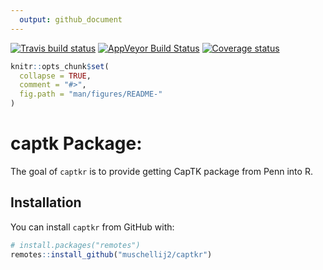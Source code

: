 ```yaml
---
  output: github_document
---
```


[![Travis build status](https://travis-ci.com/muschellij2/captk.svg?branch=master)](https://travis-ci.com/muschellij2/captk)
[![AppVeyor Build Status](https://ci.appveyor.com/api/projects/status/github/muschellij2/captk?branch=master&svg=true)](https://ci.appveyor.com/project/muschellij2/captk)
[![Coverage status](https://codecov.io/gh/muschellij2/captk/branch/master/graph/badge.svg)](https://codecov.io/gh/muschellij2/captk)
<!-- README.md is generated from README.Rmd. Please edit that file -->

```r
knitr::opts_chunk$set(
  collapse = TRUE,
  comment = "#>",
  fig.path = "man/figures/README-"
)
```
# captk Package: 

The goal of `captkr` is to provide getting CapTK package from Penn into R.

## Installation

You can install `captkr` from GitHub with:

```r
# install.packages("remotes")
remotes::install_github("muschellij2/captkr")
```

